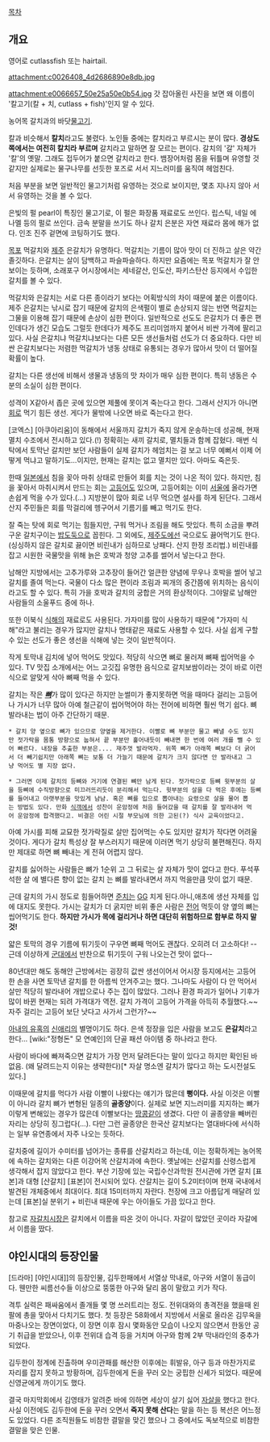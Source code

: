 [[목차]]

== 개요 ==

영어로 cutlassfish 또는 hairtail.

attachment:c0026408_4d2686890e8db.jpg

attachment:e0066657_50e25a50e0b54.jpg
갓 잡아올린 사진을 보면 왜 이름이 '칼고기(칼 + 치, cutlass + fish)'인지 알 수 있다.

농어목 갈치과의 바닷[[물고기]]. 

칼과 비슷해서 '''칼치'''라고도 불렸다. 노인들 중에는 칼치라고 부르시는 분이 많다. '''경상도쪽에서는 여전히 칼치라 부르며''' 갈치라고 말하면 잘 모르는 편이다. 갈치의 '갈' 자체가 '칼'의 옛말. 그래도 접두어가 붙으면 갈치라고 한다. 뱀장어처럼 몸을 뒤틀며 유영할 것 같지만 실제로는 물구나무를 선듯한 포즈로 서서 지느러미를 움직여 헤엄친다.

{{{#!html
<iframe width="560" height="315" src="//www.youtube.com/embed/Kfs4BGtLMNk" frameborder="0" allowfullscreen></iframe>
}}}
처음 부분을 보면 일반적인 물고기처럼 유영하는 것으로 보이지만, 몇초 지나지 않아 서서 유영하는 것을 볼 수 있다.

은빛의 펄 pearl이 특징인 물고기로, 이 펄은 화장품 재료로도 쓰인다. 립스틱, 네일 에나멜 등의 펄로 쓰인다. 금속 분말을 쓰기도 하나 갈치 은분은 자연 재료라 몸에 해가 없다. 인조 진주 겉면에 코팅하기도 했다.
 
[[목포]] 먹갈치와 [[제주]] 은갈치가 유명하다. 먹갈치는 기름이 많아 맛이 더 진하고 살은 약간 졸깃하다. 은갈치는 살이 담백하고 파슬파슬하다. 하지만 요즘에는 목포 먹갈치가 잘 안보이는 듯하며, 소래포구 어시장에서는 세네갈산, 인도산, 파키스탄산 등지에서 수입한 갈치를 볼 수 있다.

먹갈치와 은갈치는 서로 다른 종이라기 보다는 어획방식의 차이 때문에 붙은 이름이다. 제주 은갈치는 낚시로 잡기 때문에 갈치의 은색펄이 별로 손상되지 않는 반면 먹갈치는 그물을 이용해 잡기 때문에 손상이 심한 편이다. 일반적으로 선도도 은갈치가 더 좋은 편인데다가 생긴 모습도 그럴듯 한데다가 제주도 프리미엄까지 붙어서 비싼 가격에 팔리고 있다. 사실 은갈치냐 먹갈치냐보다는 다른 모든 생선들처럼 선도가 더 중요하다. 다만 비싼 은갈치보다는 저렴한 먹갈치가 냉동 상태로 유통되는 경우가 많아서 맛이 더 떨어질 확률이 높다.

갈치는 다른 생선에 비해서 생물과 냉동의 맛 차이가 매우 심한 편이다. 특히 냉동은 수분의 소실이 심한 편이다. 

성격이 X같아서 좁은 곳에 있으면 제풀에 못이겨 죽는다고 한다. 그래서 산지가 아니면 [[회]]로 먹기 힘든 생선. 게다가 물밖에 나오면 바로 죽는다고 한다.

[코엑스] [아쿠아리움]이 동해에서 서울까지 갈치가 죽지 않게 운송하는데 성공해, 현재 멸치 수조에서 전시하고 있다.(!) 정확히는 새끼 갈치로, 멸치들과 함께 잡혔다. 매번 식탁에서 토막난 갈치만 보던 사람들이 실제 갈치가 헤엄치는 걸 보고 너무 예뻐서 이제 어떻게 먹냐고 말하기도...이지만, 현재는 갈치는 없고 멸치만 있다. 아마도 죽은듯.

한때 [[일본]]에서 침을 꽂아 마취 상태로 만들어 회를 치는 것이 나온 적이 있다. 하지만, 침을 꽃아서 마취시켜서 만드는 회는 [[고등어]]도 있으며, 고등어회는 이미 [[서울]]에 올라가면 손쉽게 먹을 수가 있다.(…) 지방분이 많아 회로 너무 먹으면 설사를 하게 된단다. 그래서 산지 주민들은 회를 막걸리에 헹구어서 기름기를 빼고 먹기도 한다.

잘 죽는 탓에 회로 먹기는 힘들지만, 구워 먹거나 조림을 해도 맛있다. 특히 소금을 뿌려 구운 갈치구이는 [[밥도둑]]으로 꼽힌다. 그 외에도, [[제주도]]에선 국으로도 끓어먹기도 한다. (싱싱하지 않은 갈치로 끓이면 비린내가 심하므로 낭패다. 산지 한정 조리법.) 비린내를 잡고 시원한 국물맛을 위해 늙은 호박과 청양 고추를 썰어서 넣는다고 한다.

남해안 지방에서는 고추가루와 고추장이 들어간 얼큰한 양념에 무우나 호박을 썰어 넣고 갈치를 졸여 먹는다. 국물이 다소 많은 편이라 조림과 찌개의 중간쯤에 위치하는 음식이라고도 할 수 있다. 특히 가을 호박과 갈치의 궁합은 거의 환상적이다. 그야말로 남해안 사람들의 소울푸드 중에 하나.

또한 이북식 [[식해]]의 재료로도 사용된다. 가자미를 많이 사용하기 때문에 "가자미 식해"라고 불리는 경우가 많지만 갈치나 명태같은 재료도 사용할 수 있다. 사실 쉽게 구할 수 있는 선도가 좋은 생선을 식해에 넣는 것이 일반적이다.

작게 토막내 김치에 넣어 먹어도 맛있다. 적당히 삭으면 뼈로 물러져 뼈째 씹어먹을 수 있다. TV 맛집 소개에서는 어느 고깃집 유명한 음식으로 갈치보쌈이라는 것이 바로 이런 식으로 알맞게 삭아 뼈째 먹을 수 있다. 

갈치는 작은 '''''[[뼈]]'''''가 많이 있다곤 하지만 눈썰미가 좋지못하면 먹을 때마다 걸리는 고등어나 가시가 너무 많아 아예 철근같이 씹어먹어야 하는 전어에 비하면 훨씬 먹기 쉽다. 뼈 발라내는 법이 아주 간단하기 때문.

 * 갈치 양 옆으로 뼈가 있으므로 양옆을 제거한다. 이빨로 뼈 부분만 물고 빼낼 수도 있지만 젓가락을 몸통 방향으로 눕혀서 끝 부분만 훑어내듯이 빼내면 한 번에 여러 개를 뺄 수 있어 빠르다. 내장을 추출한 부분은.... 재주껏 발라먹자. 위쪽 뼈가 아래쪽 뼈보다 더 굵어서 더 빼기쉽지만 아래쪽 뼈는 보통 더 가늘기 때문에 갈치가 크지 않다면 안 발라내고 그냥 먹어도 별 지장 없다.

 * 그러면 이제 갈치의 등뼈와 거기에 연결된 뼈만 남게 된다. 젓가락으로 등뼈 윗부분의 살을 등뼈에 수직방향으로 미끄러뜨리듯이 분리해서 먹는다. 윗부분의 살을 다 먹은 후에는 등뼈를 들어내고 아랫부분을 맛있게 냠냠. 혹은 뼈를 입으로 뽑아내는 요령으로 살을 물어 뽑는 방법도 있다. 만화 [[식객]]에서 성찬이 운암정에 처음 들어갔을 때 갈치를 잘 발라내어 먹어 운암정에 합격했다고. 비결은 어린 시절 부모님에 의한 고된(?) 식사 교육이었다고.

아예 가시를 피해 교묘한 젓가락질로 살만 집어먹는 수도 있지만 갈치가 작다면 어려울 것이다. 게다가 갈치 특성상 잘 부스러지기 때문에 이러면 먹기 상당히 불편해진다. 하지만 제대로 하면 뼈 빼내는 게 전혀 어렵지 않다.

갈치를 싫어하는 사람들은 뼈가 1순위 고 그 뒤로는 살 자체가 맛이 없다고 한다. 푸석푸석한 살 에 별다른 향이 없는 갈치 는 뼈를 발라내면서 까지 먹을만큼 맛이 없기 때문.

근데 갈치의 가시 정도로 힘들어하면 [[준치]]는 [[GG]] 치게 된다.아니,애초에 생선 자체를 입에 대지도 못한다.
가시는 갈치가 더 굵지만 비위 좋은 사람은 [[전어]] 먹듯이 양 옆의 뼈는 씹어먹기도 한다. '''하지만 가시가 목에 걸리거나 하면 대단히 위험하므로 함부로 하지 말것!'''

얇은 토막의 경우 기름에 튀기듯이 구우면 뼈째 먹어도 괜찮다. 오히려 더 고소하다! --근데 이상하게 [[군대]]에서 반찬으로 튀기듯이 구워 나오는건 맛이 없다--

80년대만 해도 동해안 근방에서는 굉장히 값싼 생선이어서 어시장 등지에서는 고등어 한 손을 사면 토막낸 갈치를 한 아름씩 안겨주고는 했다. 그나마도 사람이 다 안 먹어서 살만 적당히 발라내어 개밥으로나 주는 집이 많았다. 그러나 환경 파괴가 일어나 기후가 많이 바뀐 현재는 되려 가격대가 역전. 갈치 가격이 고등어 가격을 아득히 추월했다.~~자주 걸리는 고등어 보단 낫다고 사가서 그런가?~~

[[아내의 유혹]]의 [[신애리]]의 별명이기도 하다.
은색 정장을 입은 사람을 보고도 '''은갈치'''라고 한다... [wiki:"정형돈" 모 연예인]의 단골 패션 아이템 중 하나라고 한다.

사람이 바다에 빠져죽으면 갈치가 가장 먼저 달려든다는 말이 있다고 하지만 확인된 바 없음. (왜 달려드는지 이유는 생략한다)[* 자살 명소엔 갈치가 많다고 하는 도시전설도 있다.]

이때문에 갈치를 먹다가 사람 이빨이 나왔다는 얘기가 많은데 '''뻥이다.''' 사실 이것은 이빨이 아니라 갈치 뼈가 변형된 일종의 '''골종양'''이다. 실제로 보면 지느러미를 지지하는 뼈가 이렇게 변해있는 경우가 많은데 이빨보다는 [[땅콩]]같이 생겼다. 다만 이 골종양을 빼버린 자리는 상당히 징그럽다(...). 다만 그런 골종양은 한국산 갈치보다는 열대바다에 서식하는 일부 유연종에서 자주 나오는 듯하다.

갈치중에 길이가 수미터를 넘어가는 종류를 산갈치라고 하는데, 이는 정확하게는 농어목에 속하는 갈치와는 다른 이강어목 산갈치과에 속한다. 옛날에는 산갈치를 신령스럽게 생각해서 잡지 않았다고 한다. 부산 기장에 있는 국립수산과학원 전시관에 가면 갈치 [표본]과 대형 [산갈치] [표본]이 전시되어 있다. 산갈치는 길이 5.2미터이며 현재 국내에서 발견된 개체중에서 최대이다. 최대 15미터까지 자란다. 천장에 크고 아름답게 매달려 있는데 [표본]실 분위기 + 비린내 때문에 우는 아이들도 가끔 있다고 한다.

참고로 [[자갈치시장]]은 갈치에서 이름을 따온 것이 아니다. 자갈이 많았던 곳이라 자갈에서 이름을 땄다.

== 야인시대의 등장인물 ==
[드라마] [야인시대]]의 등장인물,
김두한패에서 서열상 막내로, 아구와 서열이 동급이다. 웬만한 씨름선수들 이상으로 뚱뚱한 아구와 달리 몸이 말랐고 키가 작다.

격투 실력은 패싸움에서 졸개들 몇 명 쓰러트리는 정도. 전위대와의 총격전을 했을때 왼팔에 총을 맞아서 다치기도 했다. 
첫 등장은 58화에서 지방에서 서울로 올라온 김무옥을 마중나오는 장면이었다, 이 장면 이후 잠시 몇화동안 모습이 나오지 않으면서 한동안 공기 취급을 받았으나, 이후 전위대 습격 등을 거치며 아구와 함께 2부 막내라인의 중추가 되었다.

김두한이 정계에 진출하며 우미관패를 해산한 이후에는 휘발유, 아구 등과 마찬가지로 자리를 잡지 못하고 방황하며, 김두한에게 돈을 꾸러 오는 궁핍한 신세가 되었다. 때문에 신영균에게 까이기도 했다.

결국 마지막회에서 김영태가 알려준 바에 의하면 세상이 살기 싫어 [[자살]]을 했다고 한다. 사실 이전에도 김두한에 돈을 꾸러 오면서 '''죽지 못해 산다'''는 말을 하는 등 복선은 어느정도 있었다. 다른 조직원들도 비참한 결말을 맞긴 했으나 그 중에서도 독보적으로 비참한 결말을 맞은 인물.
